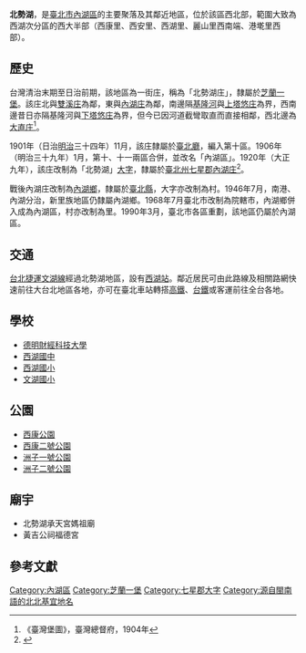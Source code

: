{{noteTA
|1 = zh-cn:庄; zh-hk:庄; zh-tw:庄;
}}
{{Infobox Hokkien name
| title      = 北勢湖
| hanji      = 北勢湖
| poj        = Pak-sì-ô͘
| hanlo      = 
| tl         = Pak-sì-ôo
| bp         = 
| hokkienipa = 
| lm  = 北邊的湖水
| image      = 
| image_size = 
| caption    = 
}}
'''北勢湖'''，是[[臺北市|臺北市]][[內湖區|內湖區]]的主要聚落及其鄰近地區，位於該區西北部，範圍大致為西湖次分區的西大半部（西康里、西安里、西湖里、麗山里西南端、港墘里西部）。

==歷史==
台灣清治末期至日治前期，該地區為一街庄，稱為「北勢湖庄」，隸屬於[[芝蘭一堡|芝蘭一堡]]。該庄北與[[雙溪_(臺北市)|雙溪庄]]為鄰，東與[[內湖_(內湖區)|內湖庄]]為鄰，南邊隔[[基隆河|基隆河]]與[[上塔悠庄|上塔悠庄]]為界，西南邊昔日亦隔基隆河與[[下塔悠庄|下塔悠庄]]為界，但今已因河道截彎取直而直接相鄰，西北邊為[[大直庄|大直庄]]<ref>《臺灣堡圖》，臺灣總督府，1904年</ref>。

1901年（日治[[明治|明治]]三十四年）11月，該庄隸屬於[[臺北廳|臺北廳]]，編入第十區。1906年（明治三十九年）1月，第十、十一兩區合併，並改名「內湖區」。1920年（大正九年），該庄改制為「北勢湖」[[大字|大字]]，隸屬於[[臺北州|臺北州]][[七星郡|七星郡]][[內湖庄|內湖庄]]<ref name="地圖會說話">{{Cite web |url=http://mapstalk.blogspot.tw/2010/10/1901-2010.html |title=《臺北市沿革 1901-2010》，地圖會說話網站 |accessdate=2016-07-23 |archive-date=2016-08-16 |archive-url=https://web.archive.org/web/20160816203231/http://mapstalk.blogspot.tw/2010/10/1901-2010.html |dead-url=no }}</ref>。

戰後內湖庄改制為[[內湖鄉|內湖鄉]]，隸屬於[[臺北縣|臺北縣]]，大字亦改制為村。1946年7月，南港、內湖分治，新里族地區仍隸屬內湖鄉。1968年7月臺北市改制為院轄市，內湖鄉併入成為內湖區，村亦改制為里。1990年3月，臺北市各區重劃，該地區仍屬於內湖區。

==交通==
[[台北捷運|台北捷運]][[文湖線|文湖線]]經過北勢湖地區，設有[[西湖站_(台北)|西湖站]]。鄰近居民可由此路線及相關路網快速前往大台北地區各地，亦可在臺北車站轉搭[[台灣高鐵|高鐵]]、[[台鐵|台鐵]]或客運前往全台各地。

==學校==
*[[德明財經科技大學|德明財經科技大學]]
*[[西湖國中|西湖國中]]
*[[西湖國小|西湖國小]]
*[[文湖國小|文湖國小]]

==公園==
*[[西康公園|西康公園]]
*[[西康二號公園|西康二號公園]]
*[[洲子一號公園|洲子一號公園]]
*[[洲子二號公園|洲子二號公園]]

==廟宇==
*北勢湖承天宮媽祖廟
*黃吉公祠福德宮

==參考文獻==
{{reflist}}

{{七星郡}}
[[Category:內湖區|Category:內湖區]]
[[Category:芝蘭一堡|Category:芝蘭一堡]]
[[Category:七星郡大字|Category:七星郡大字]]
[[Category:源自閩南語的北北基宜地名|Category:源自閩南語的北北基宜地名]]